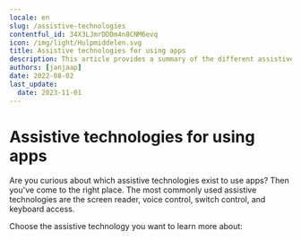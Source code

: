 ```yaml
---
locale: en
slug: /assistive-technologies
contentful_id: 34X3LJmrDDDm4n8CNM6evq
icon: /img/light/Hulpmiddelen.svg
title: Assistive technologies for using apps
description: This article provides a summary of the different assistive technologies.
authors: [janjaap]
date: 2022-08-02
last_update:
  date: 2023-11-01
---
```


# Assistive technologies for using apps

Are you curious about which assistive technologies exist to use apps? Then you've come to the right place. The most commonly used assistive technologies are the screen reader, voice control, switch control, and keyboard access.

Choose the assistive technology you want to learn more about:

<LinkList title="List of assistive technologies on Android + iOS" isHighlighted={true}>
  <LinkListItem url="/en/docs/android/features/talkback" title="- TalkBack for Android" pageTitle="TalkBack: screen reader for Android" shortDescription="This article provides in-depth information about the TalkBack screen reader for Android." icon="/img/light/screenreader.svg" iconAlt="Screen Reader icon"/>
  <LinkListItem url="/en/docs/ios/features/voiceover" title="- VoiceOver for iOS" pageTitle="VoiceOver: screen reader for iOS" shortDescription="This article provides in-depth information about the VoiceOver screen reader on iOS." icon="/img/light/screenreader.svg" iconAlt="Screen Reader icon"/>
  <LinkListItem url="/en/docs/android/features/voice-access" title="- Voice Access for Android" pageTitle="Voice Access for Android" shortDescription="This article provides in-depth information about using Voice Access to control your Android device by voice." icon="/img/light/voiceaccess.svg" iconAlt="Voice Control icon"/>
  <LinkListItem url="/en/docs/ios/features/voice-control" title="- Voice Control for iOS" pageTitle="Voice Control for iOS" shortDescription="This article provides in-depth information about using Voice Control to control your iOS device by voice." icon="/img/light/voiceaccess.svg" iconAlt="Voice Control icon"/>
  <LinkListItem url="/en/docs/android/features/switch-access" title="- Switch Access for Android" pageTitle="Switch Access for Android" shortDescription="This article provides in-depth information about using Switch Access to control your Android with switches." icon="/img/light/switchaccess.svg" iconAlt="Switch Access icon"/>
  <LinkListItem url="/en/docs/ios/features/switch-control" title="- Switch Control for iOS" pageTitle="Switch Control for iOS" shortDescription="This article provides in-depth information about using Switch Control to control your iOS device with switches." icon="/img/light/switchaccess.svg" iconAlt="Switch Access icon"/>
  <LinkListItem url="/en/docs/android/features/keyboard-access" title="- Keyboard Access for Android" pageTitle="Keyboard Access for Android" shortDescription="This article provides in-depth information about using Keyboard Access to control your Android device with a keyboard." icon="/img/light/keyboard.svg" iconAlt="Keyboard Access icon"/>
  <LinkListItem url="/en/docs/ios/features/keyboard-access" title="- Keyboard access for iOS" pageTitle="Keyboard Access for iOS" shortDescription="This article provides in-depth information about using Keyboard Access to control your iOS device with a keyboard." icon="/img/light/keyboard.svg" iconAlt="Keyboard Access icon"/>
</LinkList>
